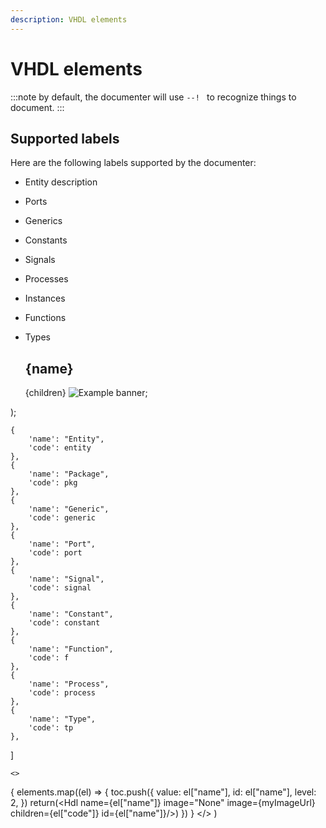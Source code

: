 ```yaml
---
description: VHDL elements
---
```





# VHDL elements
:::note
by default, the documenter will use ```--! ``` to recognize things to document.
:::


## Supported labels
Here are the following labels supported by the documenter:
* Entity description
* Ports             
* Generics          
* Constants         
* Signals           
* Processes         
* Instances         
* Functions         
* Types             

    <div>
    <h2 id={name}> {name} </h2>
    <Tabs>
    <TabItem value="windows" label="Code" default>
    <CodeBlock language="vhdl">{children}</CodeBlock>
    </TabItem>
    <TabItem value="linux" label="Documentation">
    <img src={image} alt="Example banner" />;
    </TabItem>
    </Tabs>
    </div>
);

    {
        'name': "Entity",
        'code': entity
    },
    {
        'name': "Package",
        'code': pkg
    },
    {
        'name': "Generic",
        'code': generic
    },
    {
        'name': "Port",
        'code': port
    },
    {
        'name': "Signal",
        'code': signal
    },
    {
        'name': "Constant",
        'code': constant
    },
    {
        'name': "Function",
        'code': f
    },
    {
        'name': "Process",
        'code': process
    },
    {
        'name': "Type",
        'code': tp
    },
]



    <>
{
  elements.map((el) => {
    toc.push({
        value: el["name"],
        id: el["name"],
        level: 2,
    })
    return(<Hdl name={el["name"]} image="None" image={myImageUrl} children={el["code"]} id={el["name"]}/>)
  })
}
</>
)


<CreateAll elements={vhdl_elements}/>